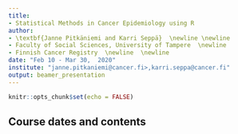 ```yaml
---
title: 
- Statistical Methods in Cancer Epidemiology using R
author: 
- \textbf{Janne Pitkäniemi and Karri Seppä}  \newline \newline
- Faculty of Social Sciences, University of Tampere  \newline
- Finnish Cancer Registry  \newline  \newline
date: "Feb 10 - Mar 30,  2020"
institute: "janne.pitkaniemi@cancer.fi>,karri.seppa@cancer.fi"
output: beamer_presentation
---
```


```r
knitr::opts_chunk$set(echo = FALSE)
```

## Course dates and contents

\begin{table}[]
\begin{tabular}{rl} \hline
10.2.2020 & Basic tabulations using R and analysis of proportions (JP) \\[0.3cm]
17.2.2020 & Analysis of proportions and case-control studies (JP)      \\[0.3cm] 
2.3.2020  & Analysis of rates (KS)                                     \\[0.3cm]
9.3.2020  & More than one time scale and SIR, SMR (KS)                 \\[0.3cm]
23.3.2020 & Population-based cancer survival (KS)                      \\[0.3cm] 
30.3.2020 & Long-term survival (JP) \\ \hline                         
\end{tabular}
\end{table}
